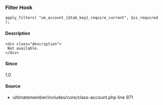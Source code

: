 
### Filter Hook    
    
```
apply_filters( "um_account_{$tab_key}_require_current", $is_required );
```

#### Description
    <div class="description">
     Not available.
    </div>

#### Since
<div class="description">
1.0
</div>

#### Source
  - <Link href="/developer/files/includes-core-class-account#source-view.971">ultimatemember/includes/core/class-account.php</Link> <Link href="/developer/files/includes-core-class-account#source-view.971">line 971</Link>

